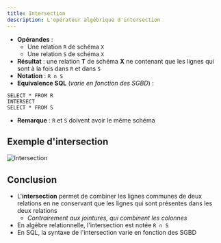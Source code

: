 ```yaml
---
title: Intersection
description: L'opérateur algébrique d'intersection
---
```



<Slide title="L'intersection">

* **Opérandes** :
    * Une relation `R` de schéma `X`
    * Une relation `S` de schéma `X`
* **Résultat** : une relation **T** de schéma **X** ne contenant que les lignes qui sont à la fois dans `R` et dans `S`
* **Notation** : `R ∩ S`
* **Equivalence SQL** (_varie en fonction des SGBD_) : 

```
SELECT * FROM R
INTERSECT
SELECT * FROM S
```

* **Remarque** : `R` et `S` doivent avoir le même schéma


</Slide>

## Exemple d'intersection

<Slide title="Exemple d'intersection">

![Intersection](07-intersection-01.png)

</Slide>

<Slide title="L'intersection">

## Conclusion

* L'**intersection** permet de combiner les lignes communes de deux relations en ne conservant que les lignes qui sont présentes dans les deux relations
    * _Contrairement aux jointures, qui combinent les colonnes_
* En algèbre relationnelle, l'intersection est notée `R ∩ S`
* En SQL, la syntaxe de l'intersection varie en fonction des SGBD

</Slide>
